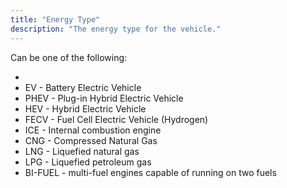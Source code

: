 ```yaml
---
title: "Energy Type"
description: "The energy type for the vehicle."
---
```


Can be one of the following:

- 
- EV - Battery Electric Vehicle
- PHEV - Plug-in Hybrid Electric Vehicle
- HEV - Hybrid Electric Vehicle
- FECV - Fuel Cell Electric Vehicle (Hydrogen)
- ICE - Internal combustion engine
- CNG - Compressed Natural Gas
- LNG - Liquefied natural gas
- LPG - Liquefied petroleum gas
- BI-FUEL - multi-fuel engines capable of running on two fuels